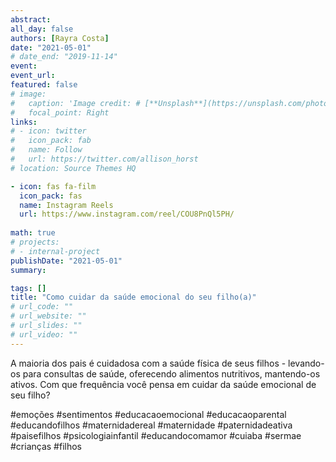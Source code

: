 ```yaml
---
abstract:  
all_day: false
authors: [Rayra Costa]
date: "2021-05-01"
# date_end: "2019-11-14"
event: 
event_url: 
featured: false
# image: 
#   caption: 'Image credit: # [**Unsplash**](https://unsplash.com/photos/bzdhc5b3Bxs)'
#   focal_point: Right
links:
# - icon: twitter
#   icon_pack: fab
#   name: Follow
#   url: https://twitter.com/allison_horst
# location: Source Themes HQ

- icon: fas fa-film
  icon_pack: fas
  name: Instagram Reels
  url: https://www.instagram.com/reel/COU8PnQl5PH/
  
math: true
# projects:
# - internal-project
publishDate: "2021-05-01"
summary: 

tags: []
title: "Como cuidar da saúde emocional do seu filho(a)"
# url_code: ""
# url_website: ""
# url_slides: ""
# url_video: ""
---
```


A maioria dos pais é cuidadosa com a saúde física de seus filhos - levando-os para consultas de saúde, oferecendo alimentos nutritivos, mantendo-os ativos. Com que frequência você pensa em cuidar da saúde emocional de seu filho?

#emoções #sentimentos #educacaoemocional #educacaoparental #educandofilhos #maternidadereal #maternidade #paternidadeativa #paisefilhos #psicologiainfantil #educandocomamor #cuiaba #sermae #crianças #filhos
